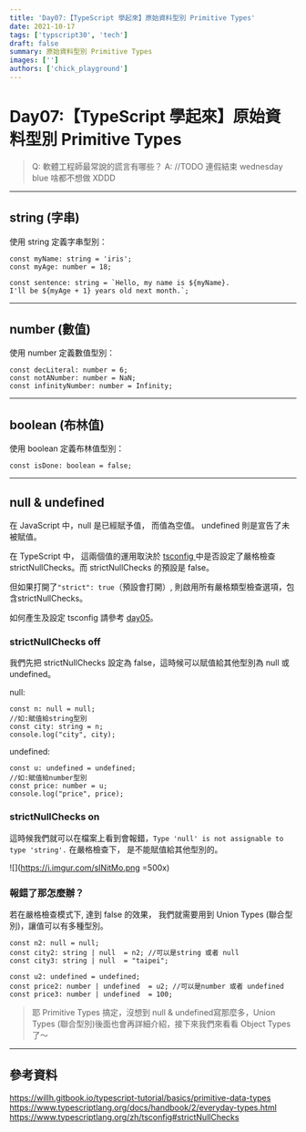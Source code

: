```yaml
---
title: 'Day07:【TypeScript 學起來】原始資料型別 Primitive Types'
date: 2021-10-17
tags: ['typscript30', 'tech']
draft: false
summary: 原始資料型別 Primitive Types
images: ['']
authors: ['chick_playground']
---
```


# Day07:【TypeScript 學起來】原始資料型別 Primitive Types

> Q: 軟體工程師最常說的謊言有哪些？
> A: //TODO
> 連假結束 wednesday blue 啥都不想做 XDDD

---

## string (字串)

使用 string 定義字串型別：

```typescript=
const myName: string = 'iris';
const myAge: number = 18;

const sentence: string = `Hello, my name is ${myName}.
I'll be ${myAge + 1} years old next month.`;
```

---

## number (數值)

使用 number 定義數值型別：

```typescript=
const decLiteral: number = 6;
const notANumber: number = NaN;
const infinityNumber: number = Infinity;
```

---

## boolean (布林值)

使用 boolean 定義布林值型別：

```typescript=
const isDone: boolean = false;
```

---

## null & undefined

在 JavaScript 中，null 是已經賦予值， 而值為空值。 undefined 則是宣告了未被賦值。

在 TypeScript 中， 這兩個值的運用取決於 [tsconfig ](https://www.typescriptlang.org/tsconfig#strictNullChecks) 中是否設定了嚴格檢查strictNullChecks。而 strictNullChecks 的預設是 false。

但如果打開了`"strict": true`（預設會打開）, 則啟用所有嚴格類型檢查選項，包含strictNullChecks。

如何產生及設定 tsconfig 請參考 [day05](https://ithelp.ithome.com.tw/articles/10263795)。

### strictNullChecks off

我們先把 strictNullChecks 設定為 false，這時候可以賦值給其他型別為 null 或 undefined。

null:

```typescript=
const n: null = null;
//如:賦值給string型別
const city: string = n;
console.log("city", city);
```

undefined:

```typescript=
const u: undefined = undefined;
//如:賦值給number型別
const price: number = u;
console.log("price", price);
```

### strictNullChecks on

這時候我們就可以在檔案上看到會報錯，`Type 'null' is not assignable to type 'string'.`
在嚴格檢查下， 是不能賦值給其他型別的。

![](https://i.imgur.com/sINitMo.png =500x)

### 報錯了那怎麼辦？

若在嚴格檢查模式下, 達到 false 的效果， 我們就需要用到 Union Types (聯合型別)，讓值可以有多種型別。

```typescript=
const n2: null = null;
const city2: string | null  = n2; //可以是string 或者 null
const city3: string | null  = "taipei";

const u2: undefined = undefined;
const price2: number | undefined  = u2; //可以是number 或者 undefined
const price3: number | undefined  = 100;
```

> 耶 Primitive Types 搞定，沒想到 null & undefined寫那麼多，Union Types (聯合型別)後面也會再詳細介紹，接下來我們來看看 Object Types 了～

---

## 參考資料

https://willh.gitbook.io/typescript-tutorial/basics/primitive-data-types
https://www.typescriptlang.org/docs/handbook/2/everyday-types.html
https://www.typescriptlang.org/zh/tsconfig#strictNullChecks

